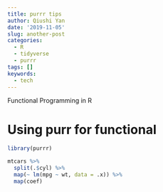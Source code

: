```yaml
---
title: purrr tips
author: Qiushi Yan
date: '2019-11-05'
slug: another-post
categories:
  - R
  - tidyverse
  - purrr
tags: []
keywords:
  - tech
---
```


Functional Programming in R  
<!--more-->

# Using purr for functional  



```r
library(purrr)
```

```r
mtcars %>%
  split(.$cyl) %>%
  map(~ lm(mpg ~ wt, data = .x)) %>% 
  map(coef)
```

